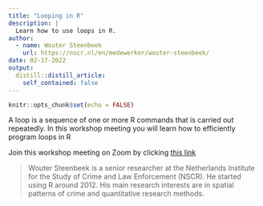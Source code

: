 ```yaml
---
title: "Looping in R"
description: |
  Learn how to use loops in R.
author:
  - name: Wouter Steenbeek
    url: https://nscr.nl/en/medewerker/wouter-steenbeek/
date: 02-17-2022
output:
  distill::distill_article:
    self_contained: false
---
```


```r
knitr::opts_chunk$set(echo = FALSE)
```

A loop is a sequence of one or more R commands that is carried out repeatedly. In this workshop meeting you will learn how to efficiently program loops in R



Join this workshop meeting on Zoom by clicking [this link](https://us02web.zoom.us/j/89872375187?pwd=V2V3dTJrSzlwN3VwaEp5RkxsTE4xUT09)


> Wouter Steenbeek is a senior researcher at the Netherlands Institute for the Study of Crime and Law Enforcement (NSCR). He started using R around 2012. His main research interests are in spatial patterns of crime and quantitative research methods.


